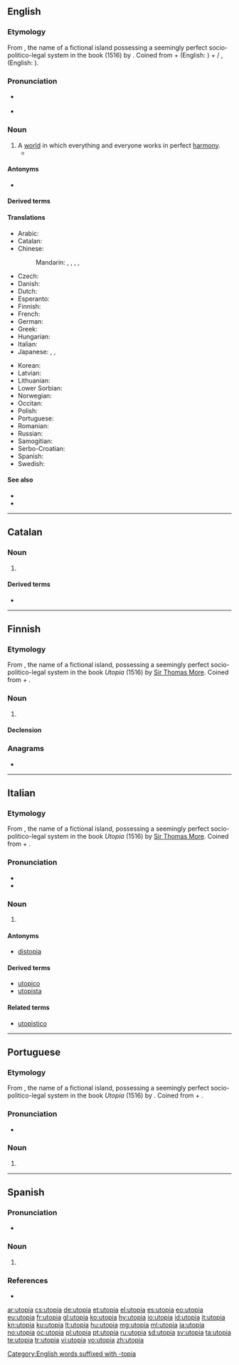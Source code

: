 {{also|Utopia|utópia|utopía}}
==English==
{{wikipedia|lang=en}}

===Etymology===
From {{etyl|NL.|en}} {{m|en|Utopia}}, the name of a fictional island possessing a seemingly perfect socio-politico-legal system in the book ''{{w|Utopia}}'' (1516) by {{w|Sir Thomas More}}. Coined from {{etyl|grc|en}} {{m|grc|οὐ||not, no}} + {{m|grc|τόπος||place, region}} (English: {{m|en|topos}}) + {{etyl|la|en}} {{m|la|-ia}}/{{etyl|grc|en}} {{m|grc|-ία}}, {{m|grc|-εια}} (English: {{m|en|-ia}}).
[[Category:English words suffixed with -topia]]

===Pronunciation===
* {{a|UK}} {{IPA|/juˈtəʊpɪə/|lang=en}}
* {{a|US}} {{IPA|/juˈtoʊpi.ə/|lang=en}}

===Noun===
{{en-noun|~}}

# A [[world]] in which everything and everyone works in perfect [[harmony]].
#* {{quote-magazine|date=2013-05-10
|author=Audrey Garric
|title=Urban canopies let nature bloom
|volume=188|issue=22|page=30
|magazine={{w|The Guardian Weekly}}
|url=http://www.guardian.co.uk/environment/2013/may/04/paris-green-roofs-building-climate-environment
|passage=As towns continue to grow, replanting vegetation has become a form of urban '''utopia''' and green roofs are spreading fast. Last year 1m square metres of plant-covered roofing was built in France, as much as in the US, and 10 times more than in Germany, the pioneer in this field.}}

====Antonyms====
* {{l|en|dystopia}}

====Derived terms====
{{der3|anti-utopia|antiutopian|cyberutopia|cyberutopian|cyberutopianism|deutopianization|eutopia|eutopic|nonutopian|techno-utopian|technoutopian|utopian|utopianization|utopianism|utopianist|utopianistic|utopianize|utopianly|utopiast|utopiate|utopic|utopical|utopism|utopist|utopistic|lang=en}}

====Translations====
{{trans-top|world in perfect harmony}}
* Arabic: {{t|ar|مَدِينَة فَاضِلَة|f}}
* Catalan: {{t|ca|utopia|f}}
* Chinese:
*: Mandarin: {{t+|cmn|烏托邦|sc=Hani}}, {{t+|cmn|乌托邦|tr=wūtuōbāng|sc=Hani}}, {{t+|cmn|桃花源|tr=táohuāyuán|sc=Hani}}, {{t|cmn|烏有鄉}}, {{t|cmn|乌有乡|tr=wūyǒuxiāng}}
* Czech: {{t|cs|utopie|f}}
* Danish: {{t|da|utopi}}
* Dutch: {{t+|nl|utopie}}
* Esperanto: {{t+|eo|utopio}}
* Finnish: {{t|fi|utopia}}
* French: {{t+|fr|utopie|f}}
* German: {{t+|de|Utopie|f}}
* Greek: {{t+|el|ουτοπία|f}}
* Hungarian: {{t+|hu|utópia}}
* Italian: {{t+|it|utopia|f}}
* Japanese: {{t+|ja|理想郷|tr=りそうきょう, risōkyō|sc=Jpan}}, {{t|ja|ユートピア|tr=yūtopia|sc=Jpan}}, {{t|ja|黄金世界|tr=おうごんせかい, ōgon sekai|sc=Jpan}}
{{trans-mid}}
* Korean: {{t|ko|이상향|sc=Hang}}
* Latvian: {{t+|lv|utopija|f}}
* Lithuanian: {{t+|lt|utopija|f}}
* Lower Sorbian: {{t|dsb|utopija|f}}
* Norwegian: {{t|no|utopi|m}}
* Occitan: {{t|oc|utopia}}
* Polish: {{t+|pl|utopia|f}}
* Portuguese: {{t+|pt|utopia|f}}
* Romanian: {{t+|ro|utopie|f}}
* Russian: {{t+|ru|уто́пия|f}}
* Samogitian: {{t|sgs|utuopėjė|f}}
* Serbo-Croatian: {{t+|sh|utopija|f}}
* Spanish: {{t+|es|utopía|f}}
* Swedish: {{t+|sv|utopi|c}}
{{trans-bottom}}

====See also====
* {{l|en|heaven}}
* {{l|en|paradise}}

----

==Catalan==
{{wikipedia|lang=ca}}

===Noun===
{{ca-noun|f}}

# {{l|en|utopia}}

====Derived terms====
* {{l|ca|utòpic}}

----

==Finnish==
{{wikipedia|lang=fi}}
{{Finnish index|u}}

===Etymology===
From {{etyl|NL.|fi}} {{term|Utopia}}, the name of a fictional island, possessing a seemingly perfect socio-politico-legal system in the book ''Utopia'' (1516) by [[w:Thomas More|Sir Thomas More]]. Coined from {{etyl|grc|fi}} {{m|grc|οὐ||not, no}} + {{m|grc|τόπος||place, region}}.

===Noun===
{{fi-noun}}

# {{l|en|utopia}}

====Declension====
{{fi-decl-kulkija|utopi|a}}

===Anagrams===
* {{l|fi|toipua}}

----

==Italian==
{{wikipedia|lang=it}}

===Etymology===
From {{etyl|NL.|it}} {{term|Utopia}}, the name of a fictional island, possessing a seemingly perfect socio-politico-legal system in the book ''Utopia'' (1516) by [[w:Thomas More|Sir Thomas More]]. Coined from {{etyl|grc|it}} {{m|grc|οὐ||not, no}} + {{m|grc|τόπος||place, region}}.

===Pronunciation===
* {{IPA|/utoːpja/|lang=it}}
* {{hyphenation|u|to|pì|a|lang=it}}

===Noun===
{{it-noun|f}}

# {{l|en|utopia}}

====Antonyms====
* [[distopia]]

====Derived terms====
* [[utopico]]
* [[utopista]]

====Related terms====
* [[utopistico]]

----

==Portuguese==
{{wikipedia|lang=pt}}

===Etymology===
From {{etyl|NL.|pt}} {{term|Utopia}}, the name of a fictional island, possessing a seemingly perfect socio-politico-legal system in the book ''Utopia'' (1516) by {{w|Sir Thomas More}}. Coined from {{etyl|grc|pt}} {{m|grc|οὐ||not, no}} + {{m|grc|τόπος||place, region}}.

===Pronunciation===
* {{hyphenation|u|to|pi|a|lang=pt}}

===Noun===
{{pt-noun|f|utopias}}

# {{l|en|utopia}}

----

==Spanish==

===Pronunciation===
* {{IPA|/uˈto.pja/|lang=es}}

===Noun===
{{es-noun|f}}

# {{alternative form of|utopía|lang=es}}

===References===
* {{R:DRAE 2001}}

[[ar:utopia]]
[[cs:utopia]]
[[de:utopia]]
[[et:utopia]]
[[el:utopia]]
[[es:utopia]]
[[eo:utopia]]
[[eu:utopia]]
[[fr:utopia]]
[[gl:utopia]]
[[ko:utopia]]
[[hy:utopia]]
[[io:utopia]]
[[id:utopia]]
[[it:utopia]]
[[kn:utopia]]
[[ku:utopia]]
[[lt:utopia]]
[[hu:utopia]]
[[mg:utopia]]
[[ml:utopia]]
[[ja:utopia]]
[[no:utopia]]
[[oc:utopia]]
[[pl:utopia]]
[[pt:utopia]]
[[ru:utopia]]
[[sd:utopia]]
[[sv:utopia]]
[[ta:utopia]]
[[te:utopia]]
[[tr:utopia]]
[[vi:utopia]]
[[vo:utopia]]
[[zh:utopia]]
